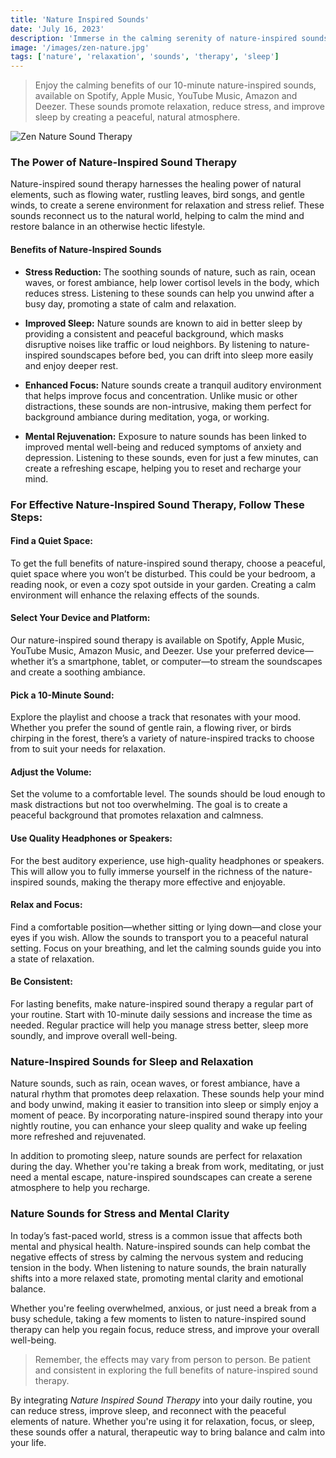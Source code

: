 ```yaml
---
title: 'Nature Inspired Sounds'
date: 'July 16, 2023'
description: 'Immerse in the calming serenity of nature-inspired sounds, perfect for relaxation and relieving stress in your daily life.'
image: '/images/zen-nature.jpg'
tags: ['nature', 'relaxation', 'sounds', 'therapy', 'sleep']
---
```


<Blockquote>
  Enjoy the calming benefits of our 10-minute nature-inspired sounds, available
  on Spotify, Apple Music, YouTube Music, Amazon and Deezer. These sounds
  promote relaxation, reduce stress, and improve sleep by creating a peaceful,
  natural atmosphere.
</Blockquote>

<Image src="/images/zen-nature.jpg" alt="Zen Nature Sound Therapy" />

<StreamingPlatforms
  spotifyLink="https://open.spotify.com/album/4TGZ7uFgyi4qLg5QFSTJ5J"
  appleMusicLink="https://music.apple.com/us/album/beyond-the-buzz-2/1697744383"
  youtubeMusicLink="https://music.youtube.com/playlist?list=OLAK5uy_kCVFfE1IeLYh-_H_-_A5Rlf05Dwo5ZM2U&si=vXQm_rvwCZ1gKcZ1"
  amazonMusicLink="https://amazon.com/music/player/albums/B0CBZWXDD1"
  deezerLink="https://deezer.page.link/mqfScejSijabHmV3A"
/>

### The Power of Nature-Inspired Sound Therapy

Nature-inspired sound therapy harnesses the healing power of natural elements, such as flowing water, rustling leaves, bird songs, and gentle winds, to create a serene environment for relaxation and stress relief. These sounds reconnect us to the natural world, helping to calm the mind and restore balance in an otherwise hectic lifestyle.

#### Benefits of Nature-Inspired Sounds

- **Stress Reduction:** The soothing sounds of nature, such as rain, ocean waves, or forest ambiance, help lower cortisol levels in the body, which reduces stress. Listening to these sounds can help you unwind after a busy day, promoting a state of calm and relaxation.

- **Improved Sleep:** Nature sounds are known to aid in better sleep by providing a consistent and peaceful background, which masks disruptive noises like traffic or loud neighbors. By listening to nature-inspired soundscapes before bed, you can drift into sleep more easily and enjoy deeper rest.

- **Enhanced Focus:** Nature sounds create a tranquil auditory environment that helps improve focus and concentration. Unlike music or other distractions, these sounds are non-intrusive, making them perfect for background ambiance during meditation, yoga, or working.

- **Mental Rejuvenation:** Exposure to nature sounds has been linked to improved mental well-being and reduced symptoms of anxiety and depression. Listening to these sounds, even for just a few minutes, can create a refreshing escape, helping you to reset and recharge your mind.

### For Effective Nature-Inspired Sound Therapy, Follow These Steps:

#### <Highlighter>Find a Quiet Space:</Highlighter>

To get the full benefits of nature-inspired sound therapy, choose a peaceful, quiet space where you won’t be disturbed. This could be your bedroom, a reading nook, or even a cozy spot outside in your garden. Creating a calm environment will enhance the relaxing effects of the sounds.

#### <Highlighter>Select Your Device and Platform:</Highlighter>

Our nature-inspired sound therapy is available on Spotify, Apple Music, YouTube Music, Amazon Music, and Deezer. Use your preferred device—whether it’s a smartphone, tablet, or computer—to stream the soundscapes and create a soothing ambiance.

#### <Highlighter>Pick a 10-Minute Sound:</Highlighter>

Explore the playlist and choose a track that resonates with your mood. Whether you prefer the sound of gentle rain, a flowing river, or birds chirping in the forest, there’s a variety of nature-inspired tracks to choose from to suit your needs for relaxation.

<AdComponent />

#### <Highlighter>Adjust the Volume:</Highlighter>

Set the volume to a comfortable level. The sounds should be loud enough to mask distractions but not too overwhelming. The goal is to create a peaceful background that promotes relaxation and calmness.

#### <Highlighter>Use Quality Headphones or Speakers:</Highlighter>

For the best auditory experience, use high-quality headphones or speakers. This will allow you to fully immerse yourself in the richness of the nature-inspired sounds, making the therapy more effective and enjoyable.

#### <Highlighter>Relax and Focus:</Highlighter>

Find a comfortable position—whether sitting or lying down—and close your eyes if you wish. Allow the sounds to transport you to a peaceful natural setting. Focus on your breathing, and let the calming sounds guide you into a state of relaxation.

#### <Highlighter>Be Consistent:</Highlighter>

For lasting benefits, make nature-inspired sound therapy a regular part of your routine. Start with 10-minute daily sessions and increase the time as needed. Regular practice will help you manage stress better, sleep more soundly, and improve overall well-being.

### Nature-Inspired Sounds for Sleep and Relaxation

Nature sounds, such as rain, ocean waves, or forest ambiance, have a natural rhythm that promotes deep relaxation. These sounds help your mind and body unwind, making it easier to transition into sleep or simply enjoy a moment of peace. By incorporating nature-inspired sound therapy into your nightly routine, you can enhance your sleep quality and wake up feeling more refreshed and rejuvenated.

In addition to promoting sleep, nature sounds are perfect for relaxation during the day. Whether you're taking a break from work, meditating, or just need a mental escape, nature-inspired soundscapes can create a serene atmosphere to help you recharge.

<AdComponent />

### Nature Sounds for Stress and Mental Clarity

In today’s fast-paced world, stress is a common issue that affects both mental and physical health. Nature-inspired sounds can help combat the negative effects of stress by calming the nervous system and reducing tension in the body. When listening to nature sounds, the brain naturally shifts into a more relaxed state, promoting mental clarity and emotional balance.

Whether you're feeling overwhelmed, anxious, or just need a break from a busy schedule, taking a few moments to listen to nature-inspired sound therapy can help you regain focus, reduce stress, and improve your overall well-being.

<Blockquote>
  Remember, the effects may vary from person to person. Be patient and
  consistent in exploring the full benefits of nature-inspired sound therapy.
</Blockquote>

By integrating _Nature Inspired Sound Therapy_ into your daily routine, you can reduce stress, improve sleep, and reconnect with the peaceful elements of nature. Whether you're using it for relaxation, focus, or sleep, these sounds offer a natural, therapeutic way to bring balance and calm into your life.
